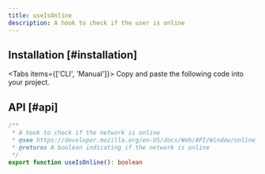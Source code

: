 ```yaml
---
title: useIsOnline
description: A hook to check if the user is online
---
```


## Installation [#installation]

<Tabs items={['CLI', 'Manual']}>
  <Tab>
    <InstallCLI value='use-is-online' />
  </Tab>
  <Tab>
    Copy and paste the following code into your project.
    <RegistrySourceCode value='use-is-online' />
  </Tab>
</Tabs>

## API [#api]

```ts
/**
 * A hook to check if the network is online
 * @see https://developer.mozilla.org/en-US/docs/Web/API/Window/online_event
 * @returns A boolean indicating if the network is online
 */
export function useIsOnline(): boolean
```
